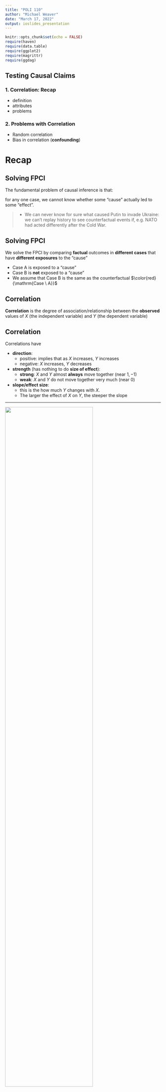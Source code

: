 ```yaml
---
title: "POLI 110"
author: "Michael Weaver"
date: "March 17, 2022"
output: ioslides_presentation
---
```


```r
knitr::opts_chunk$set(echo = FALSE)
require(haven)
require(data.table)
require(ggplot2)
require(magrittr)
require(ggdag)

```

## Testing Causal Claims

### **1. Correlation: Recap**

- definition
- attributes
- problems

### **2. Problems with Correlation**

- Random correlation
- Bias in correlation (**confounding**)


# Recap

## Solving FPCI

The fundamental problem of causal inference is that:

for any one case, we cannot know whether some "cause" actually led to some "effect".

>- We can never know for sure what caused Putin to invade Ukraine: we can't replay history to see  counterfactual events if, e.g. NATO had acted differently after the Cold War.

## Solving FPCI

We solve the FPCI by comparing **factual** outcomes in **different cases** that have **different exposures** to the "cause"

- $\mathrm{Case \ A}$ is exposed to a "cause"
- $\mathrm{Case \ B}$ is **not** exposed to a "cause"
- We assume that $\mathrm{Case \ B}$ is the same as the counterfactual $\color{red}{\mathrm{Case \ A}}$ 


## **Correlation**

**Correlation** is the degree of association/relationship between the **observed** values of $X$ (the independent variable) and $Y$ (the dependent variable)

## **Correlation**

Correlations have

- **direction**:
    - positive: implies that as $X$ increases, $Y$ increases
    - negative: $X$ increases, $Y$ decreases
- **strength** (has nothing to do **size of effect**):
    - **strong**: $X$ and $Y$ almost **always** move together (near $1,-1$)
    - **weak**: $X$ and $Y$ do not move together very much (near $0$)
- **slope/effect size**: 
    - this is the how much $Y$ changes with $X$. 
    - The larger the effect of $X$ on $Y$, the steeper the slope

---

<img src='./scatter_2.svg' width = 75% class = 'center'>


## Correlation


### **Two types of problems**

- **random association**: correlations between $X$ and $Y$ occur **by chance** and do not reflect causal relationship.

- **bias** (spurious correlation, **confounding**): $X$ and $Y$ are correlated but the correlation does not result from a **causal relationship** between those variables

---


```r
cage_data = data.frame(cage_films = c(2,2,2,3,1,1,2,3,4,1,4),
                       pool_deaths = c(109, 102, 102, 98, 85, 95, 96, 98, 123, 94, 102))
require(ggplot2)
ggplot(cage_data, aes(x =cage_films, y = pool_deaths)) + 
  geom_point(position = position_jitter(w = 0, h = 1)) + 
  geom_smooth(method = 'lm', fullrange = T, se = F) +
  theme_bw() +
  ggtitle("Nick Cage films cause Pool Drownings") +
  xlab("Nick Cage Films per Year") + 
  ylab("Pool Drownings per Year (US)") + 
  theme(plot.title = element_text(size = 24, face = "bold"),
        axis.title=element_text(size=14,face="bold"))
```

## Random assocation

1. Correlations can appear by chance
2. We can assess **probability** of chance correlation if we know:
    - **strength** of correlation
    - **size** of the sample ($N$)
    - we assume we know the **chance process** generating our observations
3. $p$-values: probability of this correlation by chance
    - Obtained using mathematical formulae
    - Given same $N$, stronger correlation has lower $p$
    - Given same strength, correlation with more $N$ has lower $p$
    

## Random association: Statistics

### $p$ **values can be misleading**

Be wary of "$p$-hacking"

- $p$ values become meaningless if we look at many correlations, then only report the ones that are "significant".

### Why?

- even correlations with low $p$-values occur by chance: esp. when we look at many of correlations

## Significant?

<img src="./xkcd_1.png" width=60%>

## Significant?

<img src="./xkcd_2.png" width=30%>

## Significant?

<img src="./xkcd_3.png" width=30%>

## What else do you want to know?

<img src="./xkcd_4.png" width=50%>

## We'd want to know this

<img src="./xkcd_5.png" width=90%>

## We'd want to know this

<img src="./xkcd_6.png" width=90%>

# Example

## Trump's Twitter and Hate Crimes

[Mueller and Schwarz (2020)](https://papers.ssrn.com/sol3/papers.cfm?abstract_id=3149103) investigate:


During the period from 2015 to the end of 2017, Trump posted more than 300 messages that can be classified as "Anti-Muslim".


Did Trump's tweeting of anti-Muslim messages **increase** anti-Muslim hate crimes?


## Trump's Twitter and Hate Crimes

We can't observe the US in the absence of Trump tweeting against Muslims, so authors use correlation...

## Trump's Twitter and Hate Crimes

Trump's Twitter gained attention after he announced run for President (2015-2017)

<img src='./mueller_2.png' width=70%>


## Trump's Twitter and Hate Crimes

When Trump gained prominence, anti-Muslim hate crimes increased

<img src='./mueller_1.png' width=60%>

## Trump's Twitter and Hate Crimes

As Trump's Tweeting against Muslims reached more people (change in observed $X$), anti-Muslim hate crimes increased (change in $Y$)

In groups, discuss:

Does this correlation convince you that Trump's tweets **caused** anti-Muslim hate crimes?

Why or why not?


#

## Example:

<img src="https://imgs.xkcd.com/comics/correlation.png" width=100%>

**Why** doesn't correlation imply causation?

## Confounding

**confounding** is when there is a **systematic** observed correlation between $X$ and $Y$ that is does **NOT reflect** the causal effect of $X$ on $Y$.

- This is not a chance correlation. 
- Two ways to explain why this happens (different explanations, but two sides of the same coin)

## Confounding

### **Explanation 1**:

Confounding happens when cases with **different levels of $X$** have different (factual and counterfactual) potential outcomes of $Y$.

**In our example:**

In order for Mueller and Schwarz's correlation to imply causation, need to assume that:

$\color{red}{\mathrm{AntiMuslim \ Hate \ Crime_{USA \ 2015-17}(No \ Trump \ Tweets)}}$
$=$
$\mathrm{AntiMuslim \ Hate \ Crime_{USA \ 2010-14}(No \ Trump \ Tweets)}$

If this is wrong... comparison leads to confounding.

## Confounding

In correlation, Mueller and Schwarz assume that US (2015-17) without Trump tweets (counterfactual) is the same as US (2010-14) without Trump tweets (factual)


| Case | Tweets | No Tweets |
|:-----|:----:|:---:|
| USA 2015-17 | $\mathrm{Hate \ Crime_{USA \ 2015-17}(Trump \ Tweets)}$ | $\color{red}{\mathrm{Hate \ Crime_{USA \ 2015-17}(No \ Tweets)}}$ |
| | $\Downarrow{=}$ | $\Uparrow{=}$ |
| USA 2010-14 | $\color{red}{\mathrm{Hate \ Crime_{USA \ 2010-14}(Trump \ Tweets)}}$ | $\mathrm{Hate \ Crime_{USA \ 2010-14}(No \ Tweets)}$ |

## Confounding

If this substitution is **wrong**: USA in 2010-14 vs USA 2015-17 have **different** potential outcomes of hate crime, correlation is **biased**.

| Case | Tweets | No Tweets |
|:-----|:----:|:---:|
| USA 2015-17 | $\mathrm{Hate \ Crime_{USA \ 2015-17}(Trump \ Tweets)}$ | $\color{red}{\mathrm{Hate \ Crime_{USA \ 2015-17}(No \ Tweets)}}$ |
| | $\Downarrow{\neq}$ | $\Uparrow{\neq}$ |
| USA 2010-14 | $\color{red}{\mathrm{Hate \ Crime_{USA \ 2010-14}(Trump \ Tweets)}}$ | $\mathrm{Hate \ Crime_{USA \ 2010-14}(No \ Tweets)}$ |

## Confounding

**Why might the potential outcomes of hate crime (for Trump tweets) differ for the United States in two eras?**?

>- There **other differences** besides Trump tweeting...

## Confounding

### **Explanation 2**:

Confounding occurs when there are **other differences** between cases (call them variables, e.g. $W$, etc.) that **causally affect $X$ and **$Y$. 

The easiest way to understand this is **visually**. 


## Causal Graphs

Causal graphs represent a model of the **true causal relationships** between variables.

the **nodes** or **dots** correspond to **variables**

- can be labeled with generic names for independent/dependent variables ($X$, $Y$) or meaningful names (e.g. "Trump Tweets", "Hate Crimes")

the **arrows** convey the **direction** of **causality**

- $X \rightarrow Y$ means that $X$ causes changes in $Y$
- $X \leftarrow W$ means that $W$ causes changes in $X$

## Causal Graphs

### **For example**

Did Trump anti-Muslim tweets cause hate crimes?

Even if there is a correlation:

- Islamist terrorist attacks $\xrightarrow$ Trump anti-Muslim tweets
- Islamist terrorist attacks $\xrightarrow$
- News coverage $\xrightarrow$ anti-Muslim attitudes $\xrightarrow$ Hate crimes


---

```r
dagify(
       tweet ~ terror,
       news ~ terror,
       hatecrime ~ tweet + news ,
       #mask ~ mandate,
       exposure = "tweet", 
       outcome = 'hatecrime',
       labels = c(
                  "terror" = "Islamist\nTerrorism",
                  "news" = "News\nCoverage",
                  "tweet" = "Trump\nTweets",
                  "hatecrime" = "Hate\nCrimes"
                  )
                  ) %>%
  tidy_dagitty(layout='tree') %>%
ggplot(aes(x = x, y = y, xend = xend, yend = yend)) +
  geom_dag_edges_link() +
  geom_dag_text(mapping = aes(label = label), colour = 'black') +
  theme_dag() +
  scale_adjusted()

```

## Causal Graphs

In a causal graph, there is **confounding** of correlation of $X$ and $Y$ if...

1. some variable $W$ has causal paths toward $X$ and $Y$
2. (equivalently) there is **backdoor** path or **non-causal** path from $X$ to $Y$
    - a chain of **two** or more arrows that follows arrows **backwards** out of $X$, changes direction **once** and follows arrows **toward** $Y$: $X \leftarrow W \leftarrow Z \rightarrow Y$ 

---

```r
p = dagify(
       tweet ~ terror,
       news ~ terror,
       hatecrime ~ tweet + news ,
       #mask ~ mandate,
       exposure = "tweet", 
       outcome = 'hatecrime',
       labels = c(
                  "terror" = "Islamist\nTerrorism",
                  "news" = "News\nCoverage",
                  "tweet" = "Trump\nTweets",
                  "hatecrime" = "Hate\nCrimes"
                  )
                  ) %>%
ggdag_paths(layout = 'tree', text = F, text_col = 'black', shadow = T, node = F) + theme_dag() +
  geom_dag_text_repel(force = 0, aes(label = label)) +
  theme(legend.position = 'none')

p$data[11, c("direction", "to", "xend", "yend")] = as.list(rep(NA, 4))

p
```

## Causal Graphs: Confounding

In reality, we don't really **know** the variables and paths on these causal graphs.

Instead, these causal graphs help us think about **possible scenarios** that might produce **bias**/**confounding** of the correlation between $X$ and $Y$.


## Activity

In groups...

Imagine you want to know if mask mandates reduced COVID cases. To answer this question, you look at the correlation between mask mandates and COVID Cases across different Provincial Health Units...

Propose a causal graph that would imply that the correlation betwee mask mandates and COVID cases is biased by confounding.

# Share

## Confounding:
 
These examples illustrate the possibility that if causal graphs include variables **in addition** to the independent and dependent variables, there is a risk of confounding or bias.

Do **all** additional variables produce **confounding**?

**No...** We will discuss three different patterns of variables: some of which have confounding, some which do not.
